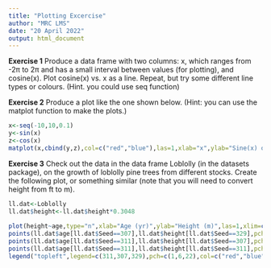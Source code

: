```yaml
---
title: "Plotting Excercise"
author: "MRC LMS"
date: "20 April 2022"
output: html_document
---
```


**Exercise 1**
Produce a data frame with two columns: x, which ranges from -2&pi; to 2&pi; 
and has a small interval between values (for plotting), and cosine(x). 
Plot cosine(x) vs. x as a line. 
Repeat, but try some different line types or colours. 
(Hint. you could use seq function)

**Exercise 2**
Produce a plot like the one shown below. 
(Hint: you can use the matplot function to make the plots.) 

```r
x<-seq(-10,10,0.1) 
y<-sin(x) 
z<-cos(x) 
matplot(x,cbind(y,z),col=c("red","blue"),las=1,xlab="x",ylab="Sine(x) or Cosine(x)",lty=1:2,type="l")
```


**Exercise 3**
Check out the data in the data frame Loblolly (in the datasets package), on the growth of loblolly pine trees from different stocks. 
Create the following plot, or something similar 
(note that you will need to convert height from ft to m).

```r
ll.dat<-Loblolly 
ll.dat$height<-ll.dat$height*0.3048 
 
plot(height~age,type="n",xlab="Age (yr)",ylab="Height (m)",las=1,xlim=c(0,25),data=ll.dat) 
points(ll.dat$age[ll.dat$Seed==307],ll.dat$height[ll.dat$Seed==329],pch=1,col="red",type="o") 
points(ll.dat$age[ll.dat$Seed==311],ll.dat$height[ll.dat$Seed==307],pch=6,col="blue",type="o") 
points(ll.dat$age[ll.dat$Seed==311],ll.dat$height[ll.dat$Seed==311],pch=22,col="black",type="o") 
legend("topleft",legend=c(311,307,329),pch=c(1,6,22),col=c("red","blue","black"))
```


